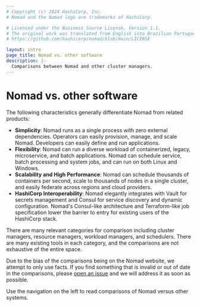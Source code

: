 ```yaml
---
# Copyright (c) 2024 HashiCorp, Inc.
# Nomad and the Nomad logo are trademarks of HashiCorp.

# Licensed under the Business Source License, Version 1.1.
# The original work was translated from English into Brazilian Portuguese.
# https://github.com/hashicorp/nomad/blob/main/LICENSE

layout: intro
page_title: Nomad vs. other software
description: |-
  Comparisons between Nomad and other cluster managers.
---
```


# Nomad vs. other software

The following characteristics generally differentiate Nomad from related products:

- **Simplicity**: Nomad runs as a single process with zero external dependencies.
  Operators can easily provision, manage, and scale Nomad. Developers can easily
  define and run applications.
- **Flexibility**: Nomad can run a diverse workload of containerized, legacy,
  microservice, and batch applications. Nomad can schedule service, batch
  processing and system jobs, and can run on both Linux and Windows.
- **Scalability and High Performance**: Nomad can schedule thousands of containers
  per second, scale to thousands of nodes in a single cluster, and easily federate
  across regions and cloud providers.
- **HashiCorp Interoperability**: Nomad elegantly integrates with Vault for secrets
  management and Consul for service discovery and dynamic configuration. Nomad's
  Consul-like architecture and Terraform-like job specification lower the barrier
  to entry for existing users of the HashiCorp stack.

There are many relevant categories for comparison including cluster managers,
resource managers, workload managers, and schedulers. There are many existing
tools in each category, and the comparisons are not exhaustive of the entire space.

Due to the bias of the comparisons being on the Nomad website, we attempt to only
use facts. If you find something that is invalid or out of date in the comparisons,
please [open an issue](https://github.com/hashicorp/nomad/issues) and we will
address it as soon as possible.

Use the navigation on the left to read comparisons of Nomad versus other systems.
